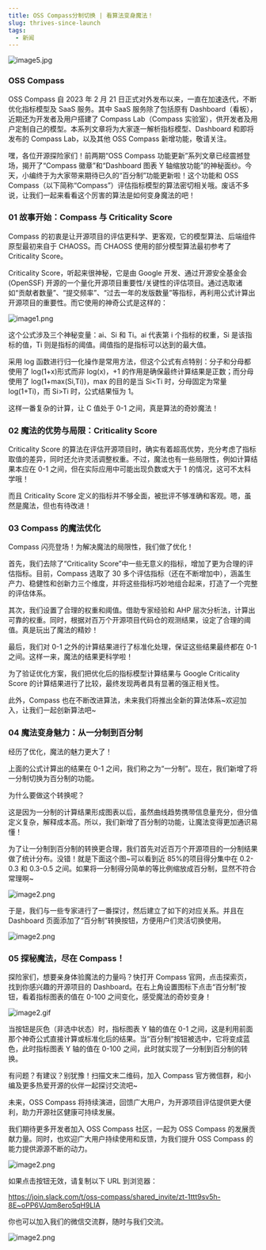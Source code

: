 ```yaml
---
title: OSS Compass分制切换 | 看算法变身魔法！
slug: thrives-since-launch
tags:
  - 新闻
---
```


![image5.jpg](media/report1.png)

<!--truncate-->

### OSS Compass

OSS Compass 自 2023 年 2 月 21 日正式对外发布以来，一直在加速迭代，不断优化指标模型及 SaaS 服务。其中 SaaS 服务除了包括原有 Dashboard（看板），近期还为开发者及用户搭建了 Compass Lab（Compass 实验室），供开发者及用户定制自己的模型。本系列文章将为大家逐一解析指标模型、Dashboard 和即将发布的 Compass Lab，以及其他 OSS Compass 新增功能，敬请关注。

嘿，各位开源探险家们！前两期“OSS Compass 功能更新”系列文章已经震撼登场，揭开了“Compass 徽章”和“Dashboard 图表 Y 轴缩放功能”的神秘面纱。今天，小编终于为大家带来期待已久的“百分制”功能更新啦！这个功能和 OSS Compass（以下简称“Compass”）评估指标模型的算法密切相关哦。废话不多说，让我们一起来看看这个厉害的算法是如何变身魔法的吧！

### 01 故事开始：Compass 与 Criticality Score

Compass 的初衷是让开源项目的评估更科学、更客观，它的模型算法、后端组件原型最初来自于 CHAOSS。而 CHAOSS 使用的部分模型算法最初参考了 Criticality Score。

Criticality Score，听起来很神秘，它是由 Google 开发、通过开源安全基金会 (OpenSSF) 开源的一个量化开源项目重要性/关键性的评估项目。通过选取诸如“贡献者数量”、“提交频率”、“过去一年的发版数量”等指标，再利用公式计算出开源项目的重要性。而它使用的神奇公式是这样的：

![image1.png](media/01.jpg)

这个公式涉及三个神秘变量：ai、Si 和 Ti。ai 代表第 i 个指标的权重，Si 是该指标的值，Ti 则是指标的阈值。阈值指的是指标可以达到的最大值。

采用 log 函数进行归一化操作是常用方法，但这个公式有点特别：分子和分母都使用了 log(1+x)形式而非 log(x)，+1 的作用是确保最终计算结果是正数；而分母使用了 log(1+max(Si,Ti))，max 的目的是当 Si<Ti 时，分母固定为常量 log(1+Ti)，而 Si>Ti 时，公式结果恒为 1。

这样一番复杂的计算，让 C 值处于 0-1 之间，真是算法的奇妙魔法！

### 02 魔法的优势与局限：Criticality Score

Criticality Score 的算法在评估开源项目时，确实有着超高优势，充分考虑了指标取值的差异，同时还允许灵活调整权重。不过，魔法也有一些局限性，例如计算结果本应在 0-1 之间，但在实际应用中可能出现负数或大于 1 的情况，这可不太科学哦！

而且 Criticality Score 定义的指标并不够全面，被批评不够准确和客观。嗯，虽然是魔法，但也有待改进！

### 03 Compass 的魔法优化

Compass 闪亮登场！为解决魔法的局限性，我们做了优化！

首先，我们去除了“Criticality Score”中一些无意义的指标，增加了更为合理的评估指标。目前，Compass 选取了 30 多个评估指标（还在不断增加中），涵盖生产力、稳健性和创新力三个维度，并将这些指标巧妙地组合起来，打造了一个完整的评估体系。

其次，我们设置了合理的权重和阈值。借助专家经验和 AHP 层次分析法，计算出可靠的权重。同时，根据对百万个开源项目代码仓的观测结果，设定了合理的阈值。真是玩出了魔法的精妙！

最后，我们对 0-1 之外的计算结果进行了标准化处理，保证这些结果最终都在 0-1 之间。这样一来，魔法的结果更科学啦！

为了验证优化方案，我们把优化后的指标模型计算结果与 Google Criticality Score 的计算结果进行了比较，最终发现两者具有显著的强正相关性。

此外，Compass 也在不断改进算法，未来我们将推出全新的算法体系~欢迎加入，让我们一起创新算法吧~

### 04 魔法变身魅力：从一分制到百分制

经历了优化，魔法的魅力更大了！

上面的公式计算出的结果在 0-1 之间，我们称之为“一分制”。现在，我们新增了将一分制切换为百分制的功能。

为什么要做这个转换呢？

这是因为一分制的计算结果形成图表以后，虽然曲线趋势携带信息量充分，但分值定义复杂，解释成本高。所以，我们新增了百分制的功能，让魔法变得更加通识易懂！

为了让一分制到百分制的转换更合理，我们首先对近百万个开源项目的一分制结果做了统计分布。没错！就是下面这个图~可以看到近 85%的项目得分集中在 0.2-0.3 和 0.3-0.5 之间。如果将一分制得分简单的等比例缩放成百分制，显然不符合常理啊~

![image2.png](media/02.png)

于是，我们与一些专家进行了一番探讨，然后建立了如下的对应关系。并且在 Dashboard 页面添加了“百分制”转换按钮，方便用户们灵活切换使用。

![image2.png](media/03.png)

### 05 探秘魔法，尽在 Compass！

探险家们，想要亲身体验魔法的力量吗？快打开 Compass 官网，点击探索页，找到你感兴趣的开源项目的 Dashboard。在右上角设置图标下点击“百分制”按钮，看着指标图表的值在 0-100 之间变化，感受魔法的奇妙变身！

![image2.gif](media/04.gif)

当按钮是灰色（非选中状态）时，指标图表 Y 轴的值在 0-1 之间，这是利用前面那个神奇公式直接计算或标准化后的结果。当“百分制”按钮被选中，它将变成蓝色，此时指标图表 Y 轴的值在 0-100 之间，此时就实现了一分制到百分制的转换。

有问题？有建议？别犹豫！扫描文末二维码，加入 Compass 官方微信群，和小编及更多热爱开源的伙伴一起探讨交流吧~

未来，OSS Compass 将持续演进，回馈广大用户，为开源项目评估提供更大便利，助力开源社区健康可持续发展。

我们期待更多开发者加入 OSS Compass 社区，一起为 OSS Compass 的发展贡献力量。同时，也欢迎广大用户持续使用和反馈，为我们提升 OSS Compass 的能力提供源源不断的动力。

![image2.png](media/slack.jpg)

如果点击按钮无效，请复制以下 URL 到浏览器：

https://join.slack.com/t/oss-compass/shared_invite/zt-1ttt9sv5h-8E~oPP6VJqm8ero5qH9LlA

你也可以加入我们的微信交流群，随时与我们交流。

![image2.png](media/we.jpg)
